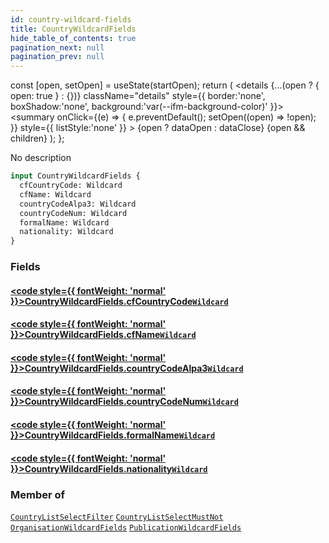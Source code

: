 ```yaml
---
id: country-wildcard-fields
title: CountryWildcardFields
hide_table_of_contents: true
pagination_next: null
pagination_prev: null
---
```







  const [open, setOpen] = useState(startOpen);
  return (
    <details {...(open ? { open: true } : {})} className="details" style={{ border:'none', boxShadow:'none', background:'var(--ifm-background-color)' }}>
      <summary
        onClick={(e) => {
          e.preventDefault();
          setOpen((open) => !open);
        }}
        style={{ listStyle:'none' }}
      >
      {open ? dataOpen : dataClose}
      </summary>
      {open && children}
    </details>
  );
};




No description


```graphql
input CountryWildcardFields {
  cfCountryCode: Wildcard
  cfName: Wildcard
  countryCodeAlpa3: Wildcard
  countryCodeNum: Wildcard
  formalName: Wildcard
  nationality: Wildcard
}
```




### Fields

#### [<code style={{ fontWeight: 'normal' }}>CountryWildcardFields.<b>cfCountryCode</b></code>](#)<Bullet />[`Wildcard`](/cris/inputs/wildcard) <Badge class="secondary" text="input"/>
> 
> 

#### [<code style={{ fontWeight: 'normal' }}>CountryWildcardFields.<b>cfName</b></code>](#)<Bullet />[`Wildcard`](/cris/inputs/wildcard) <Badge class="secondary" text="input"/>
> 
> 

#### [<code style={{ fontWeight: 'normal' }}>CountryWildcardFields.<b>countryCodeAlpa3</b></code>](#)<Bullet />[`Wildcard`](/cris/inputs/wildcard) <Badge class="secondary" text="input"/>
> 
> 

#### [<code style={{ fontWeight: 'normal' }}>CountryWildcardFields.<b>countryCodeNum</b></code>](#)<Bullet />[`Wildcard`](/cris/inputs/wildcard) <Badge class="secondary" text="input"/>
> 
> 

#### [<code style={{ fontWeight: 'normal' }}>CountryWildcardFields.<b>formalName</b></code>](#)<Bullet />[`Wildcard`](/cris/inputs/wildcard) <Badge class="secondary" text="input"/>
> 
> 

#### [<code style={{ fontWeight: 'normal' }}>CountryWildcardFields.<b>nationality</b></code>](#)<Bullet />[`Wildcard`](/cris/inputs/wildcard) <Badge class="secondary" text="input"/>
> 
> 



### Member of

[`CountryListSelectFilter`](/cris/inputs/country-list-select-filter)  <Badge class="secondary" text="input"/><Bullet />[`CountryListSelectMustNot`](/cris/inputs/country-list-select-must-not)  <Badge class="secondary" text="input"/><Bullet />[`OrganisationWildcardFields`](/cris/inputs/organisation-wildcard-fields)  <Badge class="secondary" text="input"/><Bullet />[`PublicationWildcardFields`](/cris/inputs/publication-wildcard-fields)  <Badge class="secondary" text="input"/>

